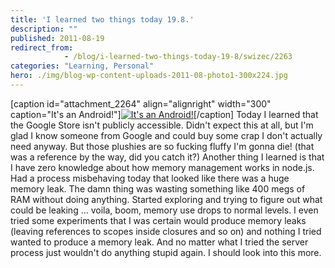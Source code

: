 ```yaml
---
title: 'I learned two things today 19.8.'
description: ""
published: 2011-08-19
redirect_from: 
            - /blog/i-learned-two-things-today-19-8/swizec/2263
categories: "Learning, Personal"
hero: ./img/blog-wp-content-uploads-2011-08-photo1-300x224.jpg
---
```

\[caption id=&quot;attachment_2264&quot; align=&quot;alignright&quot; width=&quot;300&quot; caption=&quot;It&#x27;s an Android!&quot;][![](./img/blog-wp-content-uploads-2011-08-photo1-300x224.jpg "It&#x27;s an Android!")](http://swizec.com/blog/wp-content/uploads/2011/08/photo1.jpg)\[/caption] Today I learned that the Google Store isn&#x27;t publicly accessible. Didn&#x27;t expect this at all, but I&#x27;m glad I know someone from Google and could buy some crap I don&#x27;t actually need anyway. But those plushies are so fucking fluffy I&#x27;m gonna die! (that was a reference by the way, did you catch it?) Another thing I learned is that I have zero knowledge about how memory management works in node.js. Had a process misbehaving today that looked like there was a huge memory leak. The damn thing was wasting something like 400 megs of RAM without doing anything. Started exploring and trying to figure out what could be leaking ... voila, boom, memory use drops to normal levels. I even tried some experiments that I was certain would produce memory leaks (leaving references to scopes inside closures and so on) and nothing I tried wanted to produce a memory leak. And no matter what I tried the server process just wouldn&#x27;t do anything stupid again. I should look into this more.